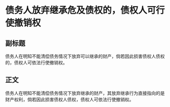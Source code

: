 # 债务人放弃继承危及债权的，债权人可行使撤销权
## 副标题
债务人在明知不能清偿债务情况下放弃可以继承的财产，倘若因此损害债权人债权的，债权人可依法行使撤销权。
## 正文
债务人在明知不能清偿债务情况下放弃继承的财产，其放弃继承行为直接指向的是财产权利，倘若因此损害债权人债权，债权人可依法行使撤销权。
